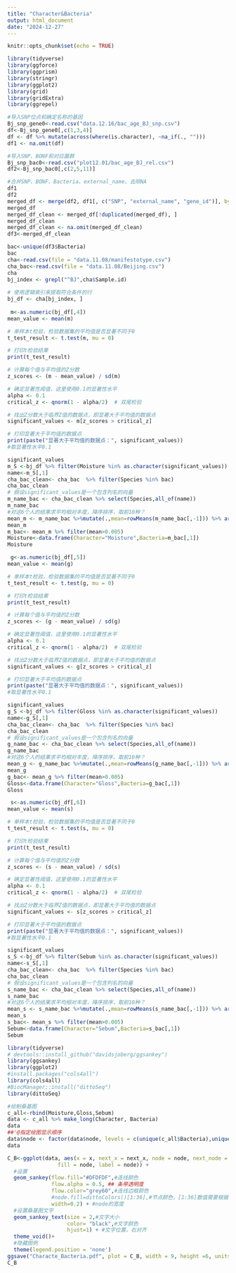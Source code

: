 ---
title: "Character&Bacteria"
output: html_document
date: "2024-12-27"
---

```{r setup, include=FALSE}
knitr::opts_chunk$set(echo = TRUE)
```

```{r library, include=FALSE}
library(tidyverse)
library(ggforce)
library(ggprism)
library(stringr)
library(ggplot2)
library(grid)
library(gridExtra)
library(ggrepel)
```

```{r snp_gene}
#导入SNP位点和确定名称的基因
Bj_snp_gene0<-read.csv("data.12.16/bac_age_BJ_snp.csv")
df<-Bj_snp_gene0[,c(1,3,4)]
df <- df %>% mutate(across(where(is.character), ~na_if(., "")))
df1 <- na.omit(df)
```

```{r snp_bac}
#导入SNP、BONF和对应菌群
Bj_snp_bac0<-read.csv("plot12.01/bac_age_BJ_rel.csv")
df2<-Bj_snp_bac0[,c(2,5,11)]
```


```{r snp_bac+gene}
#合并SNP、BONF、Bacteria、external_name、去除NA
df1
df2
merged_df <- merge(df2, df1[, c("SNP", "external_name", "gene_id")], by = "SNP", all.x = TRUE)
merged_df
merged_df_clean <- merged_df[!duplicated(merged_df), ]
merged_df_clean
merged_df_clean <- na.omit(merged_df_clean)
df3<-merged_df_clean
```

```{r Moisture1}
bac<-unique(df3$Bacteria)
bac
cha<-read.csv(file = "data.11.08/manifestotype.csv")
cha_bac<-read.csv(file = "data.11.08/Beijing.csv")
cha
bj_index <- grepl("^BJ",cha$Sample.id)
 
# 使用逻辑索引来提取符合条件的行
bj_df <- cha[bj_index, ]
      
 m<-as.numeric(bj_df[,4])
mean_value <- mean(m)

# 单样本t检验，检验数据集的平均值是否显著不同于0
t_test_result <- t.test(m, mu = 0)

# 打印t检验结果
print(t_test_result)

# 计算每个值与平均值的Z分数
z_scores <- (m - mean_value) / sd(m)

# 确定显著性阈值，这里使用0.1的显著性水平
alpha <- 0.1
critical_z <- qnorm(1 - alpha/2)  # 双尾检验

# 找出Z分数大于临界Z值的数据点，即显著大于平均值的数据点
significant_values <- m[z_scores > critical_z]

# 打印显著大于平均值的数据点
print(paste("显著大于平均值的数据点：", significant_values))
#取显著性水平0.1
```


```{r Moisture2}
significant_values
m_S <-bj_df %>% filter(Moisture %in% as.character(significant_values))
name<-m_S[,1]
cha_bac_clean<- cha_bac  %>% filter(Species %in% bac)
cha_bac_clean
# 假设significant_values是一个包含列名的向量
m_name_bac <- cha_bac_clean %>% select(Species,all_of(name))
m_name_bac
#对这6个人的结果求平均相对丰度，降序排序，取前10种？
mean_m <- m_name_bac %>%mutate(.,mean=rowMeans(m_name_bac[,-1])) %>% arrange(desc(mean))
mean_m
m_bac<- mean_m %>% filter(mean>0.005)
Moisture<-data.frame(Character="Moisture",Bacteria=m_bac[,1])
Moisture
```

```{r Gloss1}
 g<-as.numeric(bj_df[,5])
mean_value <- mean(g)

# 单样本t检验，检验数据集的平均值是否显著不同于0
t_test_result <- t.test(g, mu = 0)

# 打印t检验结果
print(t_test_result)

# 计算每个值与平均值的Z分数
z_scores <- (g - mean_value) / sd(g)

# 确定显著性阈值，这里使用0.1的显著性水平
alpha <- 0.1
critical_z <- qnorm(1 - alpha/2)  # 双尾检验

# 找出Z分数大于临界Z值的数据点，即显著大于平均值的数据点
significant_values <- g[z_scores > critical_z]

# 打印显著大于平均值的数据点
print(paste("显著大于平均值的数据点：", significant_values))
#取显著性水平0.1
```


```{r Gloss2}
significant_values
g_S <-bj_df %>% filter(Gloss %in% as.character(significant_values))
name<-g_S[,1]
cha_bac_clean<- cha_bac  %>% filter(Species %in% bac)
cha_bac_clean
# 假设significant_values是一个包含列名的向量
g_name_bac <- cha_bac_clean %>% select(Species,all_of(name))
g_name_bac
#对这6个人的结果求平均相对丰度，降序排序，取前10种？
mean_g <- g_name_bac %>%mutate(.,mean=rowMeans(g_name_bac[,-1])) %>% arrange(desc(mean))
mean_g
g_bac<- mean_g %>% filter(mean>0.005)
Gloss<-data.frame(Character="Gloss",Bacteria=g_bac[,1])
Gloss
```


```{r Sebum1}
 s<-as.numeric(bj_df[,6])
mean_value <- mean(s)

# 单样本t检验，检验数据集的平均值是否显著不同于0
t_test_result <- t.test(s, mu = 0)

# 打印t检验结果
print(t_test_result)

# 计算每个值与平均值的Z分数
z_scores <- (s - mean_value) / sd(s)

# 确定显著性阈值，这里使用0.1的显著性水平
alpha <- 0.1
critical_z <- qnorm(1 - alpha/2)  # 双尾检验

# 找出Z分数大于临界Z值的数据点，即显著大于平均值的数据点
significant_values <- s[z_scores > critical_z]

# 打印显著大于平均值的数据点
print(paste("显著大于平均值的数据点：", significant_values))
#取显著性水平0.1
```


```{r Sebum2}
significant_values
s_S <-bj_df %>% filter(Sebum %in% as.character(significant_values))
name<-s_S[,1]
cha_bac_clean<- cha_bac  %>% filter(Species %in% bac)
cha_bac_clean
# 假设significant_values是一个包含列名的向量
s_name_bac <- cha_bac_clean %>% select(Species,all_of(name))
s_name_bac
#对这6个人的结果求平均相对丰度，降序排序，取前10种？
mean_s <- s_name_bac %>%mutate(.,mean=rowMeans(s_name_bac[,-1])) %>% arrange(desc(mean))
mean_s
s_bac<- mean_s %>% filter(mean>0.005)
Sebum<-data.frame(Character="Sebum",Bacteria=s_bac[,1])
Sebum
```

```{r plot}
library(tidyverse)
# devtools::install_github("davidsjoberg/ggsankey")
library(ggsankey)
library(ggplot2)
#install.packages("cols4all")
library(cols4all)
#BiocManager::install("dittoSeq")
library(dittoSeq)
```

```{r plot}
#绘制桑基图
c_all<-rbind(Moisture,Gloss,Sebum)
data <- c_all %>% make_long(Character, Bacteria)
data
##'@指定绘图显示顺序
data$node <- factor(data$node, levels = c(unique(c_all$Bacteria),unique(c_all$Character)))
data
```

```{r plot}
C_B<-ggplot(data, aes(x = x, next_x = next_x, node = node, next_node = next_node,
                fill = node, label = node)) +
  #设置
  geom_sankey(flow.fill="#DFDFDF",#连线颜色
              flow.alpha = 0.5, ## 条带透明度
              flow.color="grey60",#连线边框颜色
              #node.fill=dittoColors()[1:36],#节点颜色，[1:36]数值需要根据自己的数据进行修改
              width=0.2) + #node的宽度
  #设置桑基图文字
  geom_sankey_text(size = 2,#文字大小
                   color= "black",#文字颜色
                   hjust=1) + #文字位置，右对齐
  theme_void()+
  #隐藏图例
  theme(legend.position = 'none') 
ggsave("Characte_Bacteria.pdf", plot = C_B, width = 9, height =6, units = "in", dpi = 300)
C_B

```